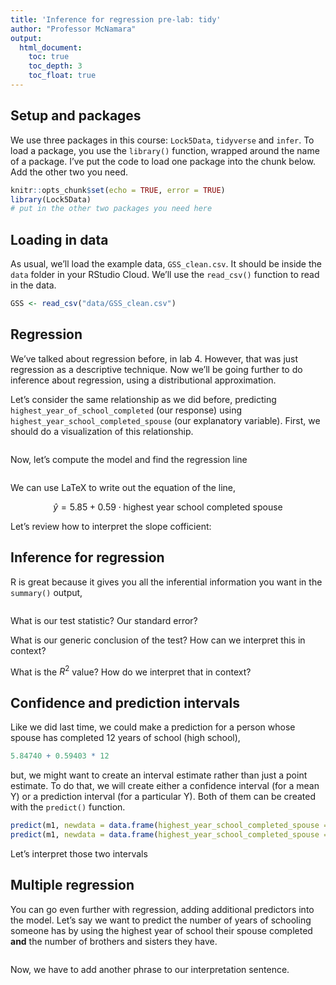```yaml
---
title: 'Inference for regression pre-lab: tidy'
author: "Professor McNamara"
output:
  html_document:
    toc: true
    toc_depth: 3
    toc_float: true
---
```


## Setup and packages

We use three packages in this course: `Lock5Data`, `tidyverse` and `infer`. To load a package, you use the `library()` function, wrapped around the name of a package. I've put the code to load one package into the chunk below. Add the other two you need. 

```r
knitr::opts_chunk$set(echo = TRUE, error = TRUE)
library(Lock5Data)
# put in the other two packages you need here
```

## Loading in data

As usual, we'll load the example data, `GSS_clean.csv`. It should be inside the `data` folder in your RStudio Cloud. We'll use the `read_csv()` function to read in the data. 

```r
GSS <- read_csv("data/GSS_clean.csv")
```

## Regression

We've talked about regression before, in lab 4. However, that was just regression as a descriptive technique. Now we'll be going further to do inference about regression, using a distributional approximation. 

Let's consider the same relationship as we did before, predicting `highest_year_of_school_completed` (our response) using `highest_year_school_completed_spouse` (our explanatory variable). First, we should do a visualization of this relationship. 

```r

```

Now, let's compute the model and find the regression line

```r

```

We can use LaTeX to write out the equation of the line,

$$
\hat{y} = 5.85 + 0.59\cdot\text{highest year school completed spouse}
$$

Let's review how to interpret the slope cofficient:



## Inference for regression

R is great because it gives you all the inferential information you want in the `summary()` output,

```r

```

What is our test statistic? Our standard error?

What is our generic conclusion of the test? How can we interpret this in context?

What is the $R^2$ value? How do we interpret that in context?


## Confidence and prediction intervals

Like we did last time, we could make a prediction for a person whose spouse has completed 12 years of school (high school),

```r
5.84740 + 0.59403 * 12
```

but, we might want to create an interval estimate rather than just a point estimate. To do that, we will create either a confidence interval (for a mean Y) or a prediction interval (for a particular Y). Both of them can be created with the `predict()` function. 

```r
predict(m1, newdata = data.frame(highest_year_school_completed_spouse = 12), interval = "confidence")
predict(m1, newdata = data.frame(highest_year_school_completed_spouse = 12), interval = "prediction")
```

Let's interpret those two intervals


## Multiple regression

You can go even further with regression, adding additional predictors into the model. Let's say we want to predict the number of years of schooling someone has by using the highest year of school their spouse completed **and** the number of brothers and sisters they have. 

```r

```

Now, we have to add another phrase to our interpretation sentence. 



